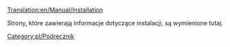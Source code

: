 [[Translation:en/Manual/Installation]]

Strony, które zawierają informacje dotyczące instalacji, są wymienione tutaj.

[[Category:pl/Podręcznik]]